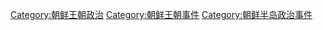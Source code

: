 [[Category:朝鲜王朝政治|Category:朝鲜王朝政治]]
[[Category:朝鲜王朝事件|Category:朝鲜王朝事件]]
[[Category:朝鲜半岛政治事件|Category:朝鲜半岛政治事件]]